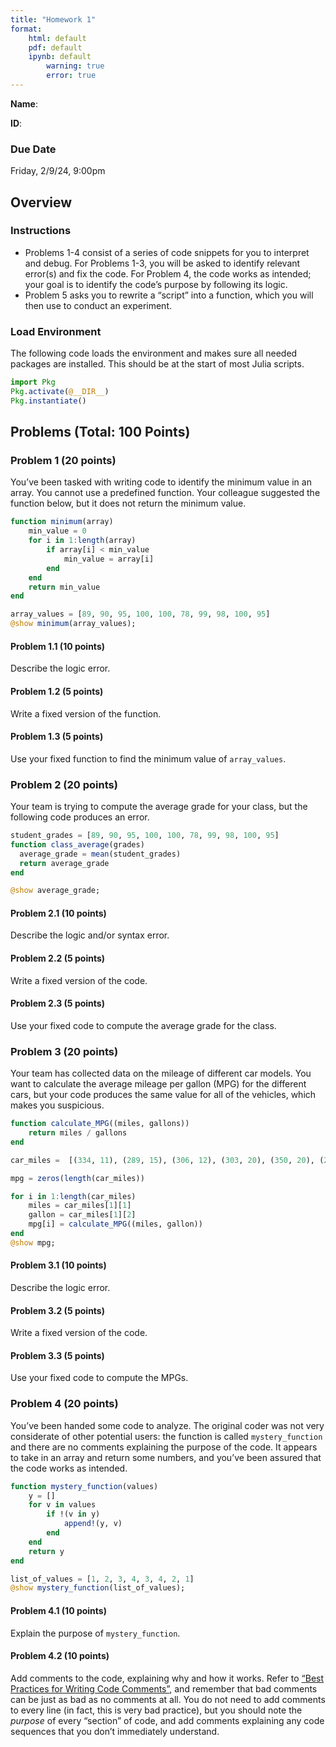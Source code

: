 ```yaml
---
title: "Homework 1"
format:
    html: default
    pdf: default
    ipynb: default
        warning: true
        error: true
---
```


::: {.content-visible when-format="ipynb"}
**Name**:

**ID**:
:::

::: {.callout-important icon=false}
### Due Date

Friday, 2/9/24, 9:00pm
:::

## Overview

### Instructions

- Problems 1-4 consist of a series of code snippets for you to interpret and debug. For Problems 1-3, you will be asked to identify relevant error(s) and fix the code. For Problem 4, the code works as intended; your goal is to identify the code's purpose by following its logic.
- Problem 5 asks you to rewrite a "script" into a function, which you will then use to conduct an experiment.

### Load Environment

The following code loads the environment and makes sure all needed packages are installed. This should be at the start of most Julia scripts.

```julia
import Pkg
Pkg.activate(@__DIR__)
Pkg.instantiate()
```

## Problems (Total: 100 Points)

### Problem 1 (20 points)

You've been tasked with writing code to identify the minimum value in an array. You cannot use a predefined function. Your colleague suggested the function below, but it does not return the minimum value.

```julia
function minimum(array)
    min_value = 0
    for i in 1:length(array)
        if array[i] < min_value
            min_value = array[i]
        end
    end
    return min_value
end

array_values = [89, 90, 95, 100, 100, 78, 99, 98, 100, 95]
@show minimum(array_values);
```

#### Problem 1.1 (10 points)

Describe the logic error.

#### Problem 1.2 (5 points)

Write a fixed version of the function.

#### Problem 1.3 (5 points)

Use your fixed function to find the minimum value of `array_values`.

### Problem 2 (20 points)

Your team is trying to compute the average grade for your class, but the following code produces an error.

```julia
student_grades = [89, 90, 95, 100, 100, 78, 99, 98, 100, 95]
function class_average(grades)
  average_grade = mean(student_grades)
  return average_grade
end

@show average_grade;
```

#### Problem 2.1 (10 points)

Describe the logic and/or syntax error.

#### Problem 2.2 (5 points)

Write a fixed version of the code.

#### Problem 2.3 (5 points)

Use your fixed code to compute the average grade for the class.

### Problem 3 (20 points)

Your team has collected data on the mileage of different car models. You want to calculate the average mileage per gallon (MPG) for the different cars, but your code produces the same value for all of the vehicles, which makes you suspicious.

```julia
function calculate_MPG((miles, gallons))
    return miles / gallons
end

car_miles =  [(334, 11), (289, 15), (306, 12), (303, 20), (350, 20), (294, 14)]

mpg = zeros(length(car_miles))

for i in 1:length(car_miles)
    miles = car_miles[1][1]
    gallon = car_miles[1][2]
    mpg[i] = calculate_MPG((miles, gallon))
end
@show mpg;
```

#### Problem 3.1 (10 points)

Describe the logic error.

#### Problem 3.2 (5 points)

Write a fixed version of the code.

#### Problem 3.3 (5 points)

Use your fixed code to compute the MPGs.

### Problem 4 (20 points)

You've been handed some code to analyze. The original coder was not very considerate of other potential users: the function is called `mystery_function` and there are no comments explaining the purpose of the code. It appears to take in an array and return some numbers, and you've been assured that the code works as intended.

```julia
function mystery_function(values)
    y = []
    for v in values
        if !(v in y)
            append!(y, v)
        end
    end
    return y
end

list_of_values = [1, 2, 3, 4, 3, 4, 2, 1]
@show mystery_function(list_of_values);
```

#### Problem 4.1 (10 points)

Explain the purpose of `mystery_function`.

#### Problem 4.2 (10 points)

Add comments to the code, explaining why and how it works. Refer to ["Best Practices for Writing Code Comments"](https://stackoverflow.blog/2021/12/23/best-practices-for-writing-code-comments/), and remember that bad comments can be just as bad as no comments at all. You do not need to add comments to every line (in fact, this is very bad practice), but you should note the *purpose* of every "section" of code, and add comments explaining any code sequences that you don't immediately understand.

